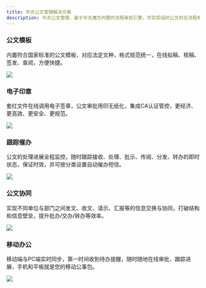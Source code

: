 ```yaml
---
title: 华炎公文管理解决方案
description: 华炎公文管理，基于华炎魔方内置的流程审批引擎，可实现组织公文的全流程电子化管理，涵盖各类公文的内部、跨组织间收发、交换；落实上层指示，打破部门信息壁垒，确保部门之间协作高效开展。
---
```


### 公文模板

内置符合国家标准的公文模板，对应法定文种，格式规范统一，在线拟稿、核稿、签发、查阅，方便快捷。

 ![](https://console.steedos.cn/api/files/images/R7uRNbT3B4Wt4EYhX)

### 电子印章

套红文件在线调用电子签章，公文审批用印无纸化，集成CA认证管控，更经济、更高效、更安全、更规范。

 ![](https://console.steedos.cn/api/files/images/hmmtzk32i2fvBeB9q)

### 跟踪催办

公文的处理进展全程监控，随时跟踪接收、处理、批示、传阅、分发、转办的即时状态，保证时效，并可按分类设置自动催办短信。

 ![](https://console.steedos.cn/api/files/images/H9XD5RyQssHFQyQQb)

### 公文协同

实现不同单位与部门之间发文、收文、请示、汇报等的信息交换与协同，打破结构和信息壁垒，提升批办/交办/转办等效率。

 ![](https://console.steedos.cn/api/files/images/8HE4sbFtobSzFA3jR)

### 移动办公

移动端与PC端实时同步，第一时间收到待办提醒，随时随地在线审批、跟踪进展，手机和平板就是您的移动公事包。

 ![](https://console.steedos.cn/api/files/images/E5YsicTdB6bhcyZqn)
